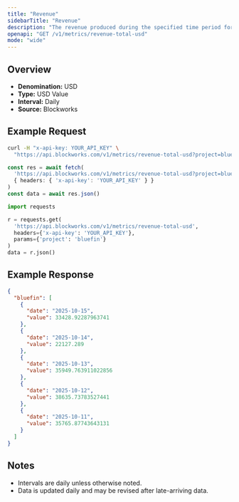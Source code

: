 ```yaml
---
title: "Revenue"
sidebarTitle: "Revenue"
description: "The revenue produced during the specified time period for given project."
openapi: "GET /v1/metrics/revenue-total-usd"
mode: "wide"
---
```


## Overview

- **Denomination:** USD
- **Type:** USD Value
- **Interval:** Daily
- **Source:** Blockworks

## Example Request

<CodeGroup>

```bash cURL
curl -H "x-api-key: YOUR_API_KEY" \
  "https://api.blockworks.com/v1/metrics/revenue-total-usd?project=bluefin"
```

```typescript TypeScript
const res = await fetch(
  'https://api.blockworks.com/v1/metrics/revenue-total-usd?project=bluefin',
  { headers: { 'x-api-key': 'YOUR_API_KEY' } }
)
const data = await res.json()
```

```python Python
import requests

r = requests.get(
  'https://api.blockworks.com/v1/metrics/revenue-total-usd',
  headers={'x-api-key': 'YOUR_API_KEY'},
  params={'project': 'bluefin'}
)
data = r.json()
```

</CodeGroup>

## Example Response

```json
{
  "bluefin": [
    {
      "date": "2025-10-15",
      "value": 33428.92287963741
    },
    {
      "date": "2025-10-14",
      "value": 22127.289
    },
    {
      "date": "2025-10-13",
      "value": 35949.763911022856
    },
    {
      "date": "2025-10-12",
      "value": 38635.73783527441
    },
    {
      "date": "2025-10-11",
      "value": 35765.87743643131
    }
  ]
}
```

## Notes
- Intervals are daily unless otherwise noted.
- Data is updated daily and may be revised after late-arriving data.